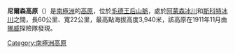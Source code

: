 {{coord|86|20|S|158|0|W|display=title}}

'''尼爾森高原'''（{{lang-en|Nilsen Plateau}}）是[[南極洲|南極洲]]的[[高原|高原]]，位於[[毛德王后山脈|毛德王后山脈]]，處於[[阿蒙森冰川|阿蒙森冰川]]和[[斯科特冰川|斯科特冰川]]之間，長60公里、寬22公里，最高點海拔高度3,940米，該高原在1911年11月由[[挪威|挪威]]探險隊發現。

{{Antarctica-geo-stub}}
[[Category:南極洲高原|Category:南極洲高原]]